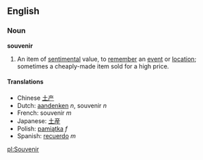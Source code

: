 ==English==
===Noun===
'''souvenir'''

# An item of [[sentimental]] value, to [[remember]] an [[event]] or [[location]];  sometimes a cheaply-made item sold for a high price.

====Translations====
*Chinese [[土产]]
*Dutch: [[aandenken]] ''n'', souvenir ''n''
*French: souvenir ''m''
*Japanese: [[土産]]
*Polish: [[pamiątka]] ''f''
*Spanish: [[recuerdo]] ''m''

[[pl:Souvenir]]